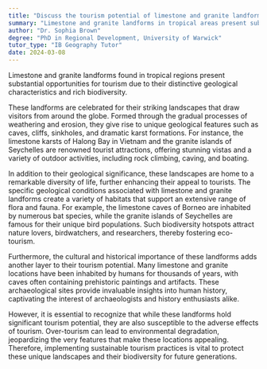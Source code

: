 ```yaml
---
title: "Discuss the tourism potential of limestone and granite landforms in tropical regions"
summary: "Limestone and granite landforms in tropical areas present substantial tourism opportunities, highlighting their distinctive geological characteristics and rich biodiversity."
author: "Dr. Sophia Brown"
degree: "PhD in Regional Development, University of Warwick"
tutor_type: "IB Geography Tutor"
date: 2024-03-08
---
```


Limestone and granite landforms found in tropical regions present substantial opportunities for tourism due to their distinctive geological characteristics and rich biodiversity.

These landforms are celebrated for their striking landscapes that draw visitors from around the globe. Formed through the gradual processes of weathering and erosion, they give rise to unique geological features such as caves, cliffs, sinkholes, and dramatic karst formations. For instance, the limestone karsts of Halong Bay in Vietnam and the granite islands of Seychelles are renowned tourist attractions, offering stunning vistas and a variety of outdoor activities, including rock climbing, caving, and boating.

In addition to their geological significance, these landscapes are home to a remarkable diversity of life, further enhancing their appeal to tourists. The specific geological conditions associated with limestone and granite landforms create a variety of habitats that support an extensive range of flora and fauna. For example, the limestone caves of Borneo are inhabited by numerous bat species, while the granite islands of Seychelles are famous for their unique bird populations. Such biodiversity hotspots attract nature lovers, birdwatchers, and researchers, thereby fostering eco-tourism.

Furthermore, the cultural and historical importance of these landforms adds another layer to their tourism potential. Many limestone and granite locations have been inhabited by humans for thousands of years, with caves often containing prehistoric paintings and artifacts. These archaeological sites provide invaluable insights into human history, captivating the interest of archaeologists and history enthusiasts alike.

However, it is essential to recognize that while these landforms hold significant tourism potential, they are also susceptible to the adverse effects of tourism. Over-tourism can lead to environmental degradation, jeopardizing the very features that make these locations appealing. Therefore, implementing sustainable tourism practices is vital to protect these unique landscapes and their biodiversity for future generations.
    